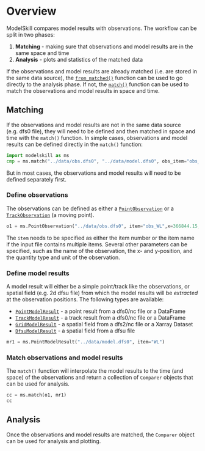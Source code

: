# Overview

ModelSkill compares model results with observations. The workflow can be split in two phases:

1. **Matching** - making sure that observations and model results are in the same space and time
2. **Analysis** - plots and statistics of the matched data

If the observations and model results are already matched (i.e. are stored in the same data source), 
the [`from_matched()`](`modelskill.from_matched`) function can be used to go directly to the analysis phase. 
If not, the [`match()`](`modelskill.match`) function can be used to match the observations and model results in space and time.


## Matching

If the observations and model results are not in the same data source (e.g. dfs0 file), 
they will need to be defined and then matched in space and time with the `match()` function. 
In simple cases, observations and model results can be defined directly in the `match()` function: 

```python
import modelskill as ms
cmp = ms.match("../data/obs.dfs0", "../data/model.dfs0", obs_item="obs_WL", mod_item="WL")
```

But in most cases, the observations and model results will need to be defined separately first.


### Define observations

The observations can be defined as either a [`PointObservation`](`modelskill.PointObservation`) or a [`TrackObservation`](`modelskill.TrackObservation`) (a moving point). 

```python
o1 = ms.PointObservation("../data/obs.dfs0", item="obs_WL",x=366844.15, y=6154291.6)
```

The `item` needs to be specified as either the item number or the item name if the input file contains multiple items. Several other parameters can be specified, such as the name of the observation, the x- and y-position, and the quantity type and unit of the observation. 


### Define model results

A model result will either be a simple point/track like the observations, or spatial field (e.g. 2d dfsu file) from which the model results will be *extracted* at the observation positions. The following types are available:

* [`PointModelResult`](`modelskill.PointModelResult`) - a point result from a dfs0/nc file or a DataFrame
* [`TrackModelResult`](`modelskill.TrackModelResult`) - a track result from a dfs0/nc file or a DataFrame
* [`GridModelResult`](`modelskill.GridModelResult`) - a spatial field from a dfs2/nc file or a Xarray Dataset
* [`DfsuModelResult`](`modelskill.DfsuModelResult`) - a spatial field from a dfsu file

```python
mr1 = ms.PointModelResult("../data/model.dfs0", item="WL")
```

### Match observations and model results

The `match()` function will interpolate the model results to the time (and space) of the observations and return a collection of `Comparer` objects that can be used for analysis. 

```python
cc = ms.match(o1, mr1)
cc
```


## Analysis

Once the observations and model results are matched, the `Comparer` object can be used for analysis and plotting. 

